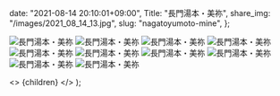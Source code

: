 
  date: "2021-08-14 20:10:01+09:00",
  Title: "長門湯本・美祢",
  share_img: "/images/2021_08_14_13.jpg",
  slug: "nagatoyumoto-mine",
};

![長門湯本・美祢](/images/2021_08_14_8.jpg)
![長門湯本・美祢](/images/2021_08_14_9.jpg)
![長門湯本・美祢](/images/2021_08_14_10.jpg)
![長門湯本・美祢](/images/2021_08_14_11.jpg)
![長門湯本・美祢](/images/2021_08_14_12.jpg)
![長門湯本・美祢](/images/2021_08_14_13.jpg)
![長門湯本・美祢](/images/2021_08_14_14.jpg)
![長門湯本・美祢](/images/2021_08_14_15.jpg)
![長門湯本・美祢](/images/2021_08_14_16.jpg)
![長門湯本・美祢](/images/2021_08_14_17.jpg)

  <>
    <Head>
      <title>{meta.Title} | 異郷好実</title>
    </Head>
    <PostLayout meta={meta}>{children}</PostLayout>
  </>
);
